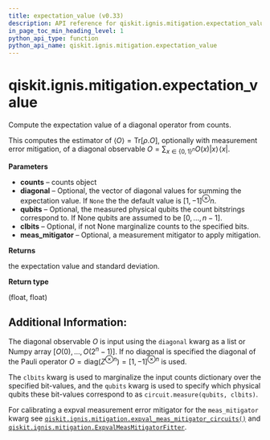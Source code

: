```yaml
---
title: expectation_value (v0.33)
description: API reference for qiskit.ignis.mitigation.expectation_value in qiskit v0.33
in_page_toc_min_heading_level: 1
python_api_type: function
python_api_name: qiskit.ignis.mitigation.expectation_value
---
```


<span id="qiskit-ignis-mitigation-expectation-value" />

# qiskit.ignis.mitigation.expectation\_value

<Function id="qiskit.ignis.mitigation.expectation_value" isDedicatedPage={true} github="https://github.com/qiskit-community/qiskit-ignis/tree/stable/0.7/qiskit/ignis/mitigation/expval/utils.py" signature="expectation_value(counts, diagonal=None, qubits=None, clbits=None, meas_mitigator=None)">
  Compute the expectation value of a diagonal operator from counts.

  This computes the estimator of $\langle O \rangle = \mbox{Tr}[\rho. O]$, optionally with measurement error mitigation, of a diagonal observable $O = \sum_{x\in\{0, 1\}^n} O(x)|x\rangle\!\langle x|$.

  **Parameters**

  *   **counts** – counts object
  *   **diagonal** – Optional, the vector of diagonal values for summing the expectation value. If `None` the the default value is $[1, -1]^\otimes n$.
  *   **qubits** – Optional, the measured physical qubits the count bitstrings correspond to. If None qubits are assumed to be $[0, ..., n-1]$.
  *   **clbits** – Optional, if not None marginalize counts to the specified bits.
  *   **meas\_mitigator** – Optional, a measurement mitigator to apply mitigation.

  **Returns**

  the expectation value and standard deviation.

  **Return type**

  (float, float)

  ## Additional Information:

  The diagonal observable $O$ is input using the `diagonal` kwarg as a list or Numpy array $[O(0), ..., O(2^n -1)]$. If no diagonal is specified the diagonal of the Pauli operator $O = \mbox{diag}(Z^{\otimes n}) = [1, -1]^{\otimes n}$ is used.

  The `clbits` kwarg is used to marginalize the input counts dictionary over the specified bit-values, and the `qubits` kwarg is used to specify which physical qubits these bit-values correspond to as `circuit.measure(qubits, clbits)`.

  For calibrating a expval measurement error mitigator for the `meas_mitigator` kwarg see [`qiskit.ignis.mitigation.expval_meas_mitigator_circuits()`](qiskit.ignis.mitigation.expval_meas_mitigator_circuits "qiskit.ignis.mitigation.expval_meas_mitigator_circuits") and [`qiskit.ignis.mitigation.ExpvalMeasMitigatorFitter`](qiskit.ignis.mitigation.ExpvalMeasMitigatorFitter "qiskit.ignis.mitigation.ExpvalMeasMitigatorFitter").
</Function>

